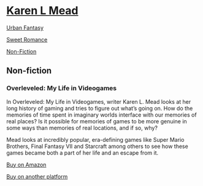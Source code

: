 # [Karen L Mead](/)

[Urban Fantasy](/urban-fantasy)

[Sweet Romance](/sweet-romance)

[Non-Fiction](/non-fiction)

## Non-fiction

### Overleveled: My Life in Videogames

In Overleveled: My Life in Videogames, writer Karen L. Mead looks at her long history of gaming and tries to figure out what’s going on. How do the memories of time spent in imaginary worlds interface with our memories of real places? Is it possible for memories of games to be more genuine in some ways than memories of real locations, and if so, why?

Mead looks at incredibly popular, era-defining games like Super Mario Brothers, Final Fantasy VII and Starcraft among others to see how these games became both a part of her life and an escape from it.

[Buy on Amazon](https://www.amazon.com/dp/B08G4HC91Z/ref=sr_1_1?dchild=1&qid=1597770315&refinements=p_27%3AKaren+L.+Mead&s=digital-text&sr=1-1&text=Karen+L.+Mead)

[Buy on another platform](https://books2read.com/u/mVKnNl)
